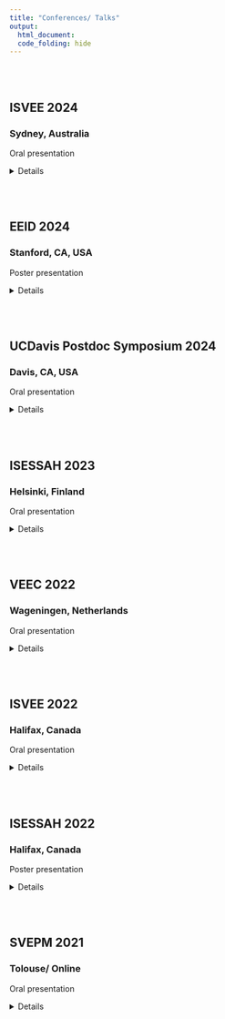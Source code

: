 ```yaml
---
title: "Conferences/ Talks"
output: 
  html_document:
  code_folding: hide
---
```

<br> <br>

## ISVEE 2024
### Sydney, Australia
Oral presentation

<details>
```r
  htmltools::includeMarkdown('./talks/24-isvee24.md')
```
</details><br><br>

## EEID 2024
### Stanford, CA, USA
Poster presentation

<details>
```r
  htmltools::includeMarkdown('./talks/24-eeid24.md')
```
</details><br><br>

## UCDavis Postdoc Symposium 2024
### Davis, CA, USA
Oral presentation

<details>
```r
  htmltools::includeMarkdown('./talks/24-ucdpdsym2024.md')
```
</details><br><br>

## ISESSAH 2023
### Helsinki, Finland
Oral presentation

<details>
```r
  htmltools::includeMarkdown('./talks/23-isessah23.md')
```
</details><br><br>

## VEEC 2022
### Wageningen, Netherlands
Oral presentation

<details>
```r
  htmltools::includeMarkdown('./talks/22-veec22.md')
```
</details><br><br>

## ISVEE 2022
### Halifax, Canada
Oral presentation

<details>
```r
  htmltools::includeMarkdown('./talks/22-isvee16.md')
```
</details><br><br>

## ISESSAH 2022
### Halifax, Canada
Poster presentation

<details>
```r
  htmltools::includeMarkdown('./talks/22-isessah22.md')
```
</details><br><br>

## SVEPM 2021
### Tolouse/ Online
Oral presentation

<details>
```r
  htmltools::includeMarkdown('./talks/21-svepm21.md')
```
</details><br><br>